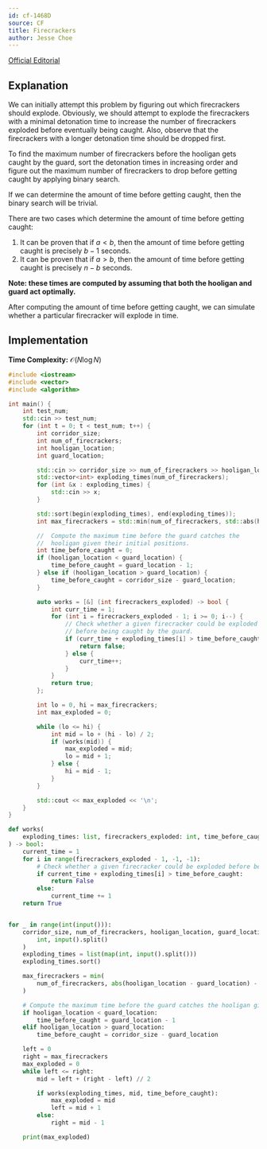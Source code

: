 ```yaml
---
id: cf-1468D
source: CF
title: Firecrackers
author: Jesse Choe
---
```


[Official Editorial](https://codeforces.com/blog/entry/85951)

## Explanation

We can initially attempt this problem by figuring out which firecrackers should explode. Obviously, we should attempt to explode the firecrackers with a minimal
detonation time to increase the number of firecrackers exploded before eventually being caught. Also, observe that the firecrackers with a longer detonation
time should be dropped first.

To find the maximum number of firecrackers before the hooligan gets caught by the guard, sort the detonation times in increasing order and figure out the
maximum number of firecrackers to drop before getting caught by applying binary search.

If we can determine the amount of time before getting caught, then the binary search will be trivial.

There are two cases which determine the amount of time before getting caught:

1. It can be proven that if $a < b$, then the amount of time before getting caught is precisely $b - 1$ seconds.
2. It can be proven that if $a > b$, then the amount of time before getting caught is precisely $n - b$ seconds.

**Note: these times are computed by assuming that both the hooligan and guard act optimally.**

After computing the amount of time before getting caught, we can simulate whether a particular firecracker will explode in time.

## Implementation

**Time Complexity:** $\mathcal{O}(N\log N)$

<LanguageSection>
<CPPSection>

```cpp
#include <iostream>
#include <vector>
#include <algorithm>

int main() {
    int test_num;
    std::cin >> test_num;
    for (int t = 0; t < test_num; t++) {
        int corridor_size;
        int num_of_firecrackers;
        int hooligan_location;
        int guard_location;

        std::cin >> corridor_size >> num_of_firecrackers >> hooligan_location >> guard_location;
        std::vector<int> exploding_times(num_of_firecrackers);
        for (int &x : exploding_times) {
            std::cin >> x;
        }

        std::sort(begin(exploding_times), end(exploding_times));
        int max_firecrackers = std::min(num_of_firecrackers, std::abs(hooligan_location - guard_location) - 1);

	    //  Compute the maximum time before the guard catches the
	    //  hooligan given their initial positions.
        int time_before_caught = 0; 
        if (hooligan_location < guard_location) {
            time_before_caught = guard_location - 1;
        } else if (hooligan_location > guard_location) {
            time_before_caught = corridor_size - guard_location;
        }

        auto works = [&] (int firecrackers_exploded) -> bool {
            int curr_time = 1;
            for (int i = firecrackers_exploded - 1; i >= 0; i--) {
                // Check whether a given firecracker could be exploded
		        // before being caught by the guard.
                if (curr_time + exploding_times[i] > time_before_caught) {
                    return false;
                } else {
                    curr_time++;
                }
            }
            return true;
        };

        int lo = 0, hi = max_firecrackers;
        int max_exploded = 0;

        while (lo <= hi) {
            int mid = lo + (hi - lo) / 2;
            if (works(mid)) {
                max_exploded = mid;
                lo = mid + 1;
            } else {
                hi = mid - 1;
            }
        }

        std::cout << max_exploded << '\n';
    }
}
```

</CPPSection>
<PySection>

```py
def works(
	exploding_times: list, firecrackers_exploded: int, time_before_caught: int
) -> bool:
	current_time = 1
	for i in range(firecrackers_exploded - 1, -1, -1):
		# Check whether a given firecracker could be exploded before being caught by the guard
		if current_time + exploding_times[i] > time_before_caught:
			return False
		else:
			current_time += 1
	return True


for _ in range(int(input())):
	corridor_size, num_of_firecrackers, hooligan_location, guard_location = map(
		int, input().split()
	)
	exploding_times = list(map(int, input().split()))
	exploding_times.sort()

	max_firecrackers = min(
		num_of_firecrackers, abs(hooligan_location - guard_location) - 1
	)

	# Compute the maximum time before the guard catches the hooligan given their initial positions
	if hooligan_location < guard_location:
		time_before_caught = guard_location - 1
	elif hooligan_location > guard_location:
		time_before_caught = corridor_size - guard_location

	left = 0
	right = max_firecrackers
	max_exploded = 0
	while left <= right:
		mid = left + (right - left) // 2

		if works(exploding_times, mid, time_before_caught):
			max_exploded = mid
			left = mid + 1
		else:
			right = mid - 1

	print(max_exploded)
```

</PySection>
</LanguageSection>
